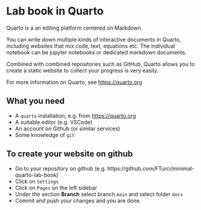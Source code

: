 
# Lab book in Quarto

Quarto is a an editing platform centered on Markdown.

You can write down multiple kinds of interactive documents in Quarto, including websites that mix code, text, equations etc. The individual notebook can be jupyter notebooks or dedicated markdown documents.

Combined with combined repositories such as GitHub, Quarto allows you to create a static website to collect your progress is very easily.

For more information on Quarto, see [https://quarto.org](https://quarto.org)

## What you need 


- A `quarto` installation, e.g. from  [https://quarto.org](https://quarto.org)
- A suitable editor (e.g. VSCode)
- An account on Github (or similar services)
- Some knowledge of `git`



## To create your website on github

- Go to your repository on github (e.g. https://github.com/FTurci/minimal-quarto-lab-book)
- Click on `Settings`
- Click on `Pages` on the left sidebar
- Under the section **Branch** select branch `main` and select folder `docs`
- Commit and push your changes and you are done.
